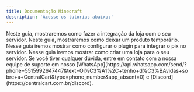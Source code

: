 ```yaml
---
title: Documentação Minecraft
description: 'Acesse os tutorias abaixo:'
---
```


<Card title="Como instalar o plugin do Minecraft" icon="square-1" href="/minecraft/instalacao" color="#25d366"> 
  Neste guia, mostraremos como fazer a integração da loja com o seu servidor.
</Card>

<Card title="Como deixar um produto temporário" icon="square-2" href="/minecraft/produto-temporario" color="#25d366"> 
  Neste guia, mostraremos como deixar um produto temporário.
</Card>

<Card title="Como configurar o sistema de pix in-game" icon="square-3" href="/minecraft/pix" color="#25d366"> 
  Nesse guia iremos mostrar como configurar o plugin para integrar o pix no servidor.
</Card>

<Card title="Como criar uma loja para seu servidor de Minecraft" icon="square-4" href="/minecraft/pix" color="#25d366"> 
  Nesse guia iremos mostrar como criar uma loja para o seu servidor.
</Card>

<Check>
Se você tiver qualquer dúvida, entre em contato com a nossa equipe de suporte
em nosso [WhatsApp](https://api.whatsapp.com/send/?phone=5515992647447&text=Ol%C3%A1%2C+tenho+d%C3%BAvidas+sobre+a+CentralCart&type=phone_number&app_absent=0) 
e [Discord](https://centralcart.com.br/discord).
</Check>

